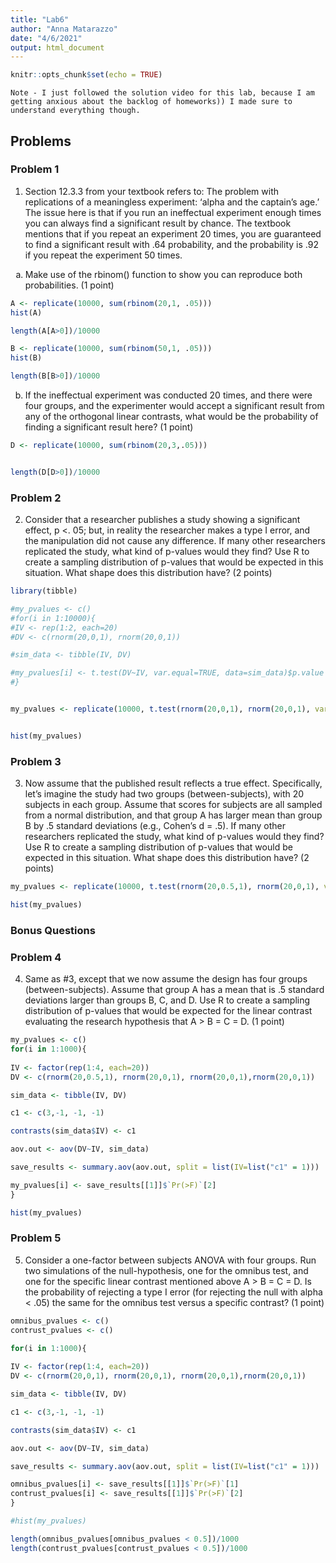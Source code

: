 ```yaml
---
title: "Lab6"
author: "Anna Matarazzo"
date: "4/6/2021"
output: html_document
---
```


```r
knitr::opts_chunk$set(echo = TRUE)
```



` Note - I just followed the solution video for this lab, because I am getting anxious about the backlog of homeworks)) I made sure to understand everything though. `


## Problems

### Problem 1

1. Section 12.3.3 from your textbook refers to: The problem with replications of a meaningless experiment: ‘alpha and the captain’s age.’ The issue here is that if you run an ineffectual experiment enough times you can always find a significant result by chance. The textbook mentions that if you repeat an experiment 20 times, you are guaranteed to find a significant result with .64 probability, and the probability is .92 if you repeat the experiment 50 times.

a. Make use of the rbinom() function to show you can reproduce both probabilities. (1 point)

```r
A <- replicate(10000, sum(rbinom(20,1, .05)))
hist(A)

length(A[A>0])/10000

B <- replicate(10000, sum(rbinom(50,1, .05)))
hist(B)

length(B[B>0])/10000

```

b. If the ineffectual experiment was conducted 20 times, and there were four groups, and the experimenter would accept a significant result from any of the orthogonal linear contrasts, what would be the probability of finding a significant result here? (1 point)

```r

D <- replicate(10000, sum(rbinom(20,3,.05)))


length(D[D>0])/10000

```


### Problem 2

2. Consider that a researcher publishes a study showing a significant effect, p <. 05; but, in reality the researcher makes a type I error, and the manipulation did not cause any difference. If many other researchers replicated the study, what kind of p-values would they find? Use R to create a sampling distribution of p-values that would be expected in this situation. What shape does this distribution have? (2 points)

```r

library(tibble)

#my_pvalues <- c()
#for(i in 1:10000){
#IV <- rep(1:2, each=20)
#DV <- c(rnorm(20,0,1), rnorm(20,0,1))

#sim_data <- tibble(IV, DV)

#my_pvalues[i] <- t.test(DV~IV, var.equal=TRUE, data=sim_data)$p.value
#}


my_pvalues <- replicate(10000, t.test(rnorm(20,0,1), rnorm(20,0,1), var.equal = TRUE)$p.value)


hist(my_pvalues)

```


### Problem 3

3. Now assume that the published result reflects a true effect. Specifically, let’s imagine the study had two groups (between-subjects), with 20 subjects in each group. Assume that scores for subjects are all sampled from a normal distribution, and that group A has larger mean than group B by .5 standard deviations (e.g., Cohen’s d = .5). If many other researchers replicated the study, what kind of p-values would they find? Use R to create a sampling distribution of p-values that would be expected in this situation. What shape does this distribution have? (2 points)


```r
my_pvalues <- replicate(10000, t.test(rnorm(20,0.5,1), rnorm(20,0,1), var.equal = TRUE)$p.value)

hist(my_pvalues)
```



### Bonus Questions

### Problem 4

4. Same as #3, except that we now assume the design has four groups (between-subjects). Assume that group A has a mean that is .5 standard deviations larger than groups B, C, and D. Use R to create a sampling distribution of p-values that would be expected for the linear contrast evaluating the research hypothesis that A > B = C = D. (1 point)


```r
my_pvalues <- c()
for(i in 1:1000){
  
IV <- factor(rep(1:4, each=20))
DV <- c(rnorm(20,0.5,1), rnorm(20,0,1), rnorm(20,0,1),rnorm(20,0,1))

sim_data <- tibble(IV, DV)

c1 <- c(3,-1, -1, -1)

contrasts(sim_data$IV) <- c1

aov.out <- aov(DV~IV, sim_data)

save_results <- summary.aov(aov.out, split = list(IV=list("c1" = 1)))

my_pvalues[i] <- save_results[[1]]$`Pr(>F)`[2]
}

hist(my_pvalues)
```

### Problem 5

5. Consider a one-factor between subjects ANOVA with four groups. Run two simulations of the null-hypothesis, one for the omnibus test, and one for the specific linear contrast mentioned above A > B = C = D. Is the probability of rejecting a type I error (for rejecting the null with alpha < .05) the same for the omnibus test versus a specific contrast? (1 point)

```r

omnibus_pvalues <- c()
contrust_pvalues <- c()

for(i in 1:1000){
  
IV <- factor(rep(1:4, each=20))
DV <- c(rnorm(20,0,1), rnorm(20,0,1), rnorm(20,0,1),rnorm(20,0,1))

sim_data <- tibble(IV, DV)

c1 <- c(3,-1, -1, -1)

contrasts(sim_data$IV) <- c1

aov.out <- aov(DV~IV, sim_data)

save_results <- summary.aov(aov.out, split = list(IV=list("c1" = 1)))

omnibus_pvalues[i] <- save_results[[1]]$`Pr(>F)`[1]
contrust_pvalues[i] <- save_results[[1]]$`Pr(>F)`[2]
}

#hist(my_pvalues)

length(omnibus_pvalues[omnibus_pvalues < 0.5])/1000
length(contrust_pvalues[contrust_pvalues < 0.5])/1000
```

